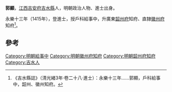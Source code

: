 '''郭顯'''，[[江西|江西]][[吉安府|吉安府]][[吉水縣|吉水縣]]人，明朝政治人物、進士出身。

永樂十三年（1415年），登進士，授戶科給事中，升廣東[[韶州府|韶州府]]知府、直隸[[徽州府|徽州府]]知府<ref>《吉水縣誌》（清光緒3年·卷二十八·進士）：永樂十三年……郭顯，戶科給事中，韶州、徽州知府。</ref>。

==參考==
{{reflist}}
{{明朝人物小作品}}
{{永樂十三年乙未科殿試金榜}}
{{DEFAULTSORT:Guo郭}}
[[Category:明朝給事中|Category:明朝給事中]]
[[Category:明朝徽州府知府|Category:明朝徽州府知府]]
[[Category:明朝韶州府知府|Category:明朝韶州府知府]]
[[Category:吉水人|Category:吉水人]]